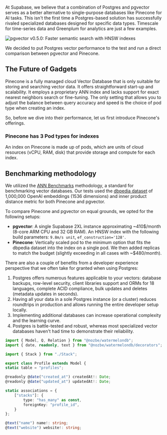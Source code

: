 At Supabase, we believe that a combination of Postgres and pgvector serves as a better alternative to single-purpose databases like Pinecone for AI tasks. This isn't the first time a Postgres-based solution has successfully rivaled specialized databases designed for specific data types. Timescale for time-series data and Greenplum for analytics are just a few examples.

![pgvector v0.5.0: Faster semantic search with HNSW indexes](https://obuldanrptloktxcffvn.supabase.co/storage/v1/object/public/images/marketing-emails/august%202023/pgvector-0-5-0-hnsw.png)

We decided to put Postgres vector performance to the test and run a direct comparison between pgvector and Pinecone.

## The Future of Gadgets


Pinecone is a fully managed cloud Vector Database that is only suitable for storing and searching vector data. It offers straightforward start-up and scalability. It employs a proprietary ANN index and lacks support for exact nearest neighbors search or fine-tuning. The only setting that allows you to adjust the balance between query accuracy and speed is the choice of pod type when creating an index.

<Player videoId="2g811Eo7K8U" poster="/images/card3.jpeg" />

So, before we dive into their performance, let us first introduce Pinecone's offerings.

### Pinecone has 3 Pod types for indexes

An index on Pinecone is made up of pods, which are units of cloud resources (vCPU, RAM, disk) that provide storage and compute for each index.

## Benchmarking methodology

We utilized the [ANN Benchmarks](https://github.com/erikbern/ann-benchmarks) methodology, a standard for benchmarking vector databases. Our tests used the [dbpedia dataset](https://huggingface.co/datasets/KShivendu/dbpedia-entities-openai-1M/blob/main/README.md) of 1,000,000 OpenAI embeddings (1536 dimensions) and inner product distance metric for both Pinecone and pgvector.

To compare Pinecone and pgvector on equal grounds, we opted for the following setups:

- **pgvector**: A single Supabase 2XL instance approximating ~410$/month (8-core ARM CPU and 32 GB RAM). An HNSW index with the following build parameters: `9.8m/s unit`, `ef_construction='128'`.
- **Pinecone**: Vertically scaled pod to the minimum option that fits the dbpedia dataset into the index on a single pod. We then added replicas to match the budget (slightly exceeding in all cases with ~$480/month).

There are also a couple of benefits from a developer experience perspective that we often take for granted when using Postgres:

1. Postgres offers numerous features applicable to your vectors: database backups, row-level security, client libraries support and ORMs for 18 languages, complete ACID compliance, bulk updates and deletes (metadata updates in seconds).
2. Having all your data in a sole Postgres instance (or a cluster) reduces roundtrips in production and allows running the entire developer setup locally.
3. Implementing additional databases can increase operational complexity and the learning curve.
4. Postgres is battle-tested and robust, whereas most specialized vector databases haven't had time to demonstrate their reliability.

<Tip />

```typescript
import { Model, Q, Relation } from "@nozbe/watermelondb";
import { date, readonly, text } from "@nozbe/watermelondb/decorators";

import { Stack } from "./Stack";

export class Profile extends Model {
static table = "profiles";

@readonly @date("created_at") createdAt!: Date;
@readonly @date("updated_at") updatedAt!: Date;

static associations = {
	["stacks"]: {
		type: "has_many" as const,
		foreignKey: "profile_id",
	}
};

@text("name") name!: string;
@text("website") website!: string;
```

